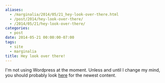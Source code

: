 ```yaml
---
aliases:
  - /marginalia/2014/05/21_hey-look-over-there.html
  - /post/2014/hey-look-over-there/
  - /2014/05/21/hey-look-over-there/
categories:
  - post
date: 2014-05-21 00:00:00-07:00
tags:
  - site
  - marginalia
title: Hey look over there!
---
```


I'm not using Wordpress at the moment. Unless and until I change my mind, you should probably look [here](https://randomgeekery.org/) for the newest content.
